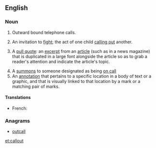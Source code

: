 ==English==

===Noun===
{{en-noun}}

# {{label|en|communication}} Outward bound telephone calls.
# {{label|en|slang}} An invitation to [[fight]]; the act of one child [[calling out]] another.
# {{label|en|typography|graphic layout}} A [[pull quote]]: an [[excerpt]] from an [[article]] (such as in a news magazine) that is duplicated in a large font alongside the article so as to grab a reader's attention and indicate the article's topic.
# A [[summons]] to someone designated as being [[on call]]
# An [[annotation]] that pertains to a specific location in a body of text or a graphic, and that is visually linked to that location by a mark or a matching pair of marks.

====Translations====
{{trans-top|outward bound telephone calls}}
{{trans-mid}}
{{trans-bottom}}

{{trans-top|''(slang)'' an invitation to fight}}
{{trans-mid}}
{{trans-bottom}}

{{checktrans-top}}
* French: {{t-check|fr|convocation|f}}
{{trans-bottom}}

===Anagrams===
* [[outcall#English|outcall]]

[[et:callout]]